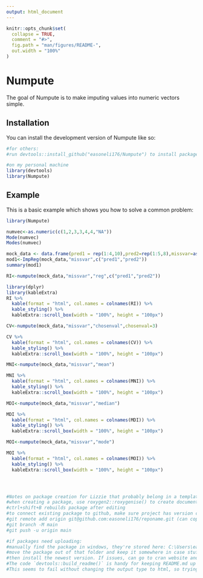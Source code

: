 ```yaml
---
output: html_document
---
```


<!-- README.md is generated from README.Rmd. Please edit that file -->

```r
knitr::opts_chunk$set(
  collapse = TRUE,
  comment = "#>",
  fig.path = "man/figures/README-",
  out.width = "100%"
)
```

# Numpute

<!-- badges: start -->
<!-- badges: end -->

The goal of Numpute is to make imputing values into numeric vectors simple.

## Installation

You can install the development version of Numpute like so:

``` r
#for others:
#run devtools::install_github("easoneli176/Numpute") to install package

#on my personal machine
library(devtools)
library(Numpute)
```

## Example

This is a basic example which shows you how to solve a common problem:

```r
library(Numpute)

numvec<-as.numeric(c(1,2,3,3,4,4,"NA"))
Mode(numvec)
Modes(numvec)

mock_data <- data.frame(pred1 = rep(1:4,10),pred2=rep(1:5,8),missvar=as.numeric(c("NA",rep(1:2,19),"NA")))
mod1<-ImpReg(mock_data,"missvar",c("pred1","pred2"))
summary(mod1)

RI<-numpute(mock_data,"missvar","reg",c("pred1","pred2"))

library(dplyr)
library(kableExtra)
RI %>%
  kable(format = "html", col.names = colnames(RI)) %>%
  kable_styling() %>%
  kableExtra::scroll_box(width = "100%", height = "100px")

CV<-numpute(mock_data,"missvar","chosenval",chosenval=3)

CV %>%
  kable(format = "html", col.names = colnames(CV)) %>%
  kable_styling() %>%
  kableExtra::scroll_box(width = "100%", height = "100px")

MNI<-numpute(mock_data,"missvar","mean")

MNI %>%
  kable(format = "html", col.names = colnames(MNI)) %>%
  kable_styling() %>%
  kableExtra::scroll_box(width = "100%", height = "100px")

MDI<-numpute(mock_data,"missvar","median")

MDI %>%
  kable(format = "html", col.names = colnames(MDI)) %>%
  kable_styling() %>%
  kableExtra::scroll_box(width = "100%", height = "100px")

MOI<-numpute(mock_data,"missvar","mode")

MOI %>%
  kable(format = "html", col.names = colnames(MOI)) %>%
  kable_styling() %>%
  kableExtra::scroll_box(width = "100%", height = "100px")




#Notes on package creation for Lizzie that probably belong in a template:
#when creating a package, use roxygen2::roxygenise() to create documentation after writing the source code .R file
#ctrl+shift+B rebuilds package after editing
#to connect existing package to github, make sure project has version control, commit changes, then run in the terminal:
#git remote add origin git@github.com:easoneli176/reponame.git (can copy this link from repo)
#git branch -M main
#git push -u origin main

#if packages need uploading:
#manually find the package in windows, they're stored here: C:\Users\eason\AppData\Local\R\win-library\4.2
#move the package out of that folder and keep it somewhere in case stuff breaks
#then install the newest version. If issues, can go to cran website and get zip file to move into folder
#The code `devtools::build_readme()` is handy for keeping README.md up to date. You could also use GitHub Actions to re-render `README.Rmd` every time you push. An example workflow can be found here: <https://github.com/r-lib/actions/tree/v1/examples>.
#This seems to fail without changing the output type to html, so trying that
```
